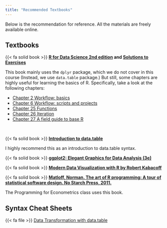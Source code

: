```yaml
---
title: "Recommended Textbooks"
---
```


Below is the recommendation for reference. All the materials are freely available online. 


## Textbooks

{{< fa solid book >}} **[R for Data Science 2nd edition](https://r4ds.hadley.nz){target="_blank"} and [Solutions to Exercises](https://mine-cetinkaya-rundel.github.io/r4ds-solutions/){target="_blank"}**

This book mainly uses the `dplyr` package, which we do not cover in this course (Instead, we use `data.table` package.) But still, some chapters are highly useful for learning the basics of R. Specifically, take a look at the following chapters:

+ [Chapter 2 Workflow: basics](https://r4ds.hadley.nz/workflow-basics){target="_blank"}
+ [Chapter 6  Workflow: scripts and projects](https://r4ds.hadley.nz/workflow-scripts){target="_blank"}
+ [Chapter 25  Functions](https://r4ds.hadley.nz/functions){target="_blank"}
+ [Chapter 26  Iteration](https://r4ds.hadley.nz/iteration){target="_blank"}
+ [Chapter 27 A field guide to base R](https://r4ds.hadley.nz/base-r){target="_blank"}

<br>

{{< fa solid book >}} **[Introduction to data.table](https://cran.r-project.org/web/packages/data.table/vignettes/datatable-intro.html){target="_blank"}**

I highly recommend this as an introduction to data.table syntax.

{{< fa solid book >}} **[ggplot2: Elegant Graphics for Data Analysis (3e)](https://ggplot2-book.org/){target="_blank"}**

{{< fa solid book >}} **[Modern Data Visualization with R by Robert Kabacoff](https://rkabacoff.github.io/datavis/){target="_blank"}**

{{< fa solid book >}} **[Matloff, Norman. The art of R programming: A tour of statistical software design. No Starch Press, 2011.](https://diytranscriptomics.com/Reading/files/The%20Art%20of%20R%20Programming.pdf){target="_blank"}**

The Programming for Econometrics class uses this book.


## Syntax Cheat Sheets



{{< fa file >}} [Data Transformation with data.table](https://raw.githubusercontent.com/rstudio/cheatsheets/master/datatable.pdf){target="_blank"}




